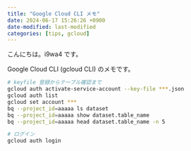 ```yaml
---
title: "Google Cloud CLI メモ"
date: 2024-06-17 15:26:26 +0900
date-modified: last-modified
categories: [tips, gcloud]
---
```


こんにちは。i9wa4 です。

Google Cloud CLI (gcloud CLI) のメモです。

```sh
# keyfile 登録からテーブル確認まで
gcloud auth activate-service-account --key-file ***.json
gcloud auth list
gcloud set account ***
bq --project_id=aaaaa ls dataset
bq --project_id=aaaaa show dataset.table_name
bq --project_id=aaaaa head dataset.table_name -n 5
```

```sh
# ログイン
gcloud auth login
```
